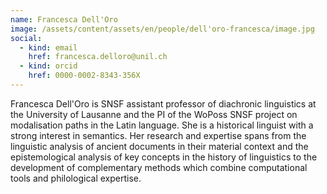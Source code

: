 ```yaml
---
name: Francesca Dell'Oro
image: /assets/content/assets/en/people/dell'oro-francesca/image.jpg
social:
  - kind: email
    href: francesca.delloro@unil.ch
  - kind: orcid
    href: 0000-0002-8343-356X
---
```

Francesca Dell'Oro is SNSF assistant professor of diachronic linguistics at the University of Lausanne and the PI of the WoPoss SNSF project on modalisation paths in the Latin language. She is a historical linguist with a strong interest in semantics. Her research and expertise spans from the linguistic analysis of ancient documents in their material context and the epistemological analysis of key concepts in the history of linguistics to the development of complementary methods which combine computational tools and philological expertise.